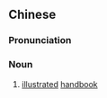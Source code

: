 {{also|图说}}
==Chinese==
{{zh-forms|s=图说}}

===Pronunciation===
{{zh-pron
|m=túshuō
|mn=tô͘-soeh/tô͘-seh
|cat=n
}}

===Noun===
{{zh-noun}}

# [[illustrated]] [[handbook]]